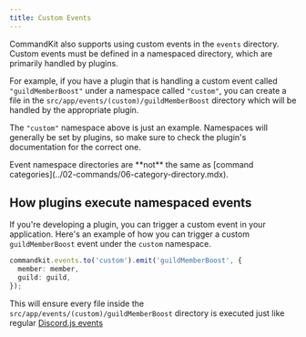 ```yaml
---
title: Custom Events
---
```


CommandKit also supports using custom events in the `events`
directory. Custom events must be defined in a namespaced directory,
which are primarily handled by plugins.

For example, if you have a plugin that is handling a custom event
called `"guildMemberBoost"` under a namespace called `"custom"`, you
can create a file in the `src/app/events/(custom)/guildMemberBoost`
directory which will be handled by the appropriate plugin.

<Callout type="warning">

The `"custom"` namespace above is just an example. Namespaces will
generally be set by plugins, so make sure to check the plugin's
documentation for the correct one.

</Callout>


<Callout type="error" title="Danger">
Event namespace directories are **not** the same as
[command categories](../02-commands/06-category-directory.mdx).

</Callout>

## How plugins execute namespaced events

If you're developing a plugin, you can trigger a custom event in your
application. Here's an example of how you can trigger a custom
`guildMemberBoost` event under the `custom` namespace.

```ts
commandkit.events.to('custom').emit('guildMemberBoost', {
  member: member,
  guild: guild,
});
```

This will ensure every file inside the
`src/app/events/(custom)/guildMemberBoost` directory is executed just
like regular [Discord.js events](./01-discordjs-events.mdx)
